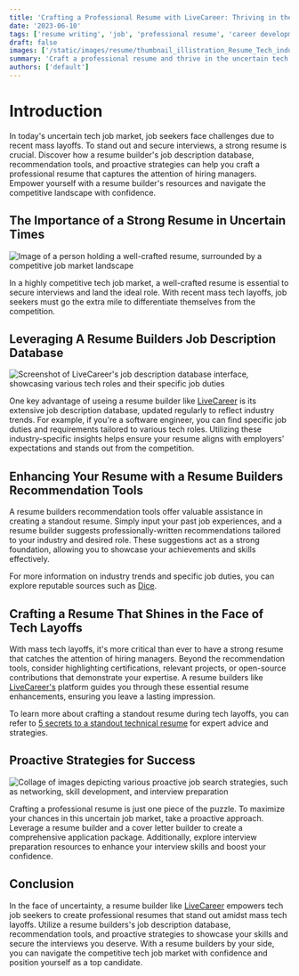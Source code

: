 ```yaml
---
title: 'Crafting a Professional Resume with LiveCareer: Thriving in the Uncertain Tech Job Market'
date: '2023-06-10'
tags: ['resume writing', 'job', 'professional resume', 'career development', 'resume optimization']
draft: false
images: ['/static/images/resume/thumbnail_illistration_Resume_Tech_industry_Job.png']
summary: 'Craft a professional resume and thrive in the uncertain tech job market. Navigate competition and secure your dream tech role.'
authors: ['default']
---
```


# Introduction

In today's uncertain tech job market, job seekers face challenges due to recent mass layoffs. To stand out and secure interviews, a strong resume is crucial. Discover how a resume builder's job description database, recommendation tools, and proactive strategies can help you craft a professional resume that captures the attention of hiring managers. Empower yourself with a resume builder's resources and navigate the competitive landscape with confidence.

## The Importance of a Strong Resume in Uncertain Times

![Image of a person holding a well-crafted resume, surrounded by a competitive job market landscape](/static/images/resume/Andrew_Blase_Image_of_a_person_holding_a_well-crafted_resume_su_1b3447c9-d92b-4582-b6d4-5494a0742a1e.png)

In a highly competitive tech job market, a well-crafted resume is essential to secure interviews and land the ideal role. With recent mass tech layoffs, job seekers must go the extra mile to differentiate themselves from the competition.

## Leveraging A Resume Builders Job Description Database

![Screenshot of LiveCareer's job description database interface, showcasing various tech roles and their specific job duties](/static/images/resume/Screen-shot-livecareer.png)

One key advantage of useing a resume builder like [LiveCareer](https://www.livecareer.com/) is its extensive job description database, updated regularly to reflect industry trends. For example, if you're a software engineer, you can find specific job duties and requirements tailored to various tech roles. Utilizing these industry-specific insights helps ensure your resume aligns with employers' expectations and stands out from the competition.

## Enhancing Your Resume with a Resume Builders Recommendation Tools

A resume builders recommendation tools offer valuable assistance in creating a standout resume. Simply input your past job experiences, and a resume builder suggests professionally-written recommendations tailored to your industry and desired role. These suggestions act as a strong foundation, allowing you to showcase your achievements and skills effectively.

For more information on industry trends and specific job duties, you can explore reputable sources such as [Dice](https://www.dice.com/career-advice/latest-industry-job-trends-what-you-need-to-know).

## Crafting a Resume That Shines in the Face of Tech Layoffs

With mass tech layoffs, it's more critical than ever to have a strong resume that catches the attention of hiring managers. Beyond the recommendation tools, consider highlighting certifications, relevant projects, or open-source contributions that demonstrate your expertise. A resume builders like [LiveCareer's](https://www.livecareer.com/) platform guides you through these essential resume enhancements, ensuring you leave a lasting impression.

To learn more about crafting a standout resume during tech layoffs, you can refer to [5 secrets to a standout technical resume](https://www.capstoneresumes.com/secrets-to-standout-technical-resume/) for expert advice and strategies.

## Proactive Strategies for Success

![Collage of images depicting various proactive job search strategies, such as networking, skill development, and interview preparation](/static/images/resume/Collage_of_images_depicting_various_proactive_job.png)

Crafting a professional resume is just one piece of the puzzle. To maximize your chances in this uncertain job market, take a proactive approach. Leverage a resume builder and a cover letter builder to create a comprehensive application package. Additionally, explore interview preparation resources to enhance your interview skills and boost your confidence.

## Conclusion

In the face of uncertainty, a resume builder like [LiveCareer](https://www.livecareer.com/) empowers tech job seekers to create professional resumes that stand out amidst mass tech layoffs. Utilize a resume builders's job description database, recommendation tools, and proactive strategies to showcase your skills and secure the interviews you deserve. With a resume builders by your side, you can navigate the competitive tech job market with confidence and position yourself as a top candidate.

<BlogNewsletterForm title="Get twice as much done with a fifth of the code." />
